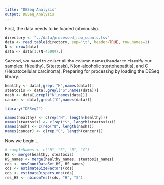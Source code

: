 ```yaml
---
title: "DESeq Analysis"
output: DESeq_Analysis
---
```


First, the data needs to be loaded (obviously).

```r
directory <- "../data/processed_raw_counts.tsv"
data <- read.table(directory, sep='\t', header=TRUE, row.names=1)
N <- nrow(data)
data <- data[1:(N-45000),]
```

Second, we need to collect all the column names/header to classify our samples: H(ealthy), S(teatosis), N(on-alcoholic steatohepatitis), and C (Hepatocellular carcinoma). Preparing for processing by loading the DESeq library.

```r
healthy <- data[,grepl("H",names(data))]
steatosis <- data[,grepl("S",names(data))]
nash <- data[,grepl("N",names(data))]
cancer <- data[,grepl("C",names(data))]

library("DESeq2")

names(healthy) <- c(rep("H", length(healthy)))
names(steatosis) <- c(rep("S", length(steatosis)))
names(nash) <- c(rep("N", length(nash)))
names(cancer) <- c(rep("C", length(cancer)))
```

Now we begin...

```r
# sampleNames <- c("H", "S", "N", "C")
HS <- merge(healthy, steatosis)
HS_names <- merge(healthy_names, steatosis_names)
cds <- newCountDataSet(HS, HS_names)
cds <- estimateSizeFactors(cds)
cds <- estimateDispersions(cds)
res_HS <- nbinomTest(cds, "H", "S")
```

